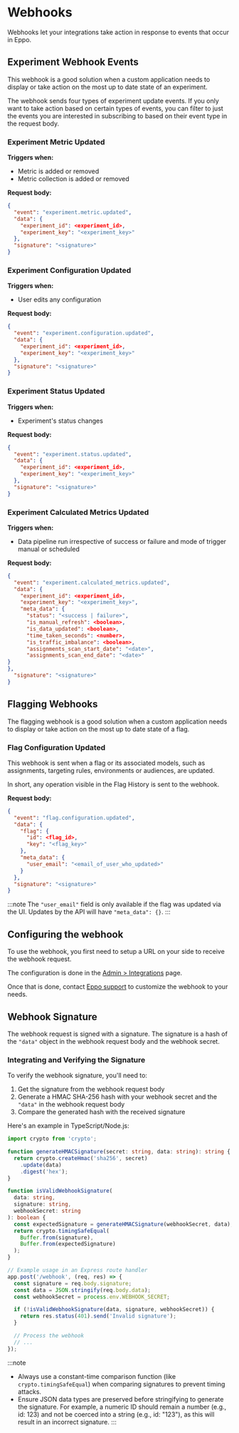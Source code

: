 # Webhooks

Webhooks let your integrations take action in response to events that occur in Eppo. 

## Experiment Webhook Events

This webhook is a good solution when a custom application needs to display or take action on the most up to date state of an experiment.

The webhook sends four types of experiment update events. If you only want to take action based on certain types of events, 
you can filter to just the events you are interested in subscribing to based on their event type in the request body.

### Experiment Metric Updated
**Triggers when:**
- Metric is added or removed
- Metric collection is added or removed

**Request body:**

```json
{
  "event": "experiment.metric.updated",
  "data": {
    "experiment_id": <experiment_id>,
    "experiment_key": "<experiment_key>"
  },
  "signature": "<signature>"
}
```

### Experiment Configuration Updated
**Triggers when:**
- User edits any configuration

**Request body:**

```json
{
  "event": "experiment.configuration.updated",
  "data": {
    "experiment_id": <experiment_id>,
    "experiment_key": "<experiment_key>"
  },
  "signature": "<signature>"
}
```

### Experiment Status Updated
**Triggers when:**
- Experiment's status changes

**Request body:**

```json
{
  "event": "experiment.status.updated",
  "data": {
    "experiment_id": <experiment_id>,
    "experiment_key": "<experiment_key>"
  },
  "signature": "<signature>"
}
```

### Experiment Calculated Metrics Updated
**Triggers when:**
- Data pipeline run irrespective of success or failure and mode of trigger manual or scheduled


**Request body:**

```json
{
  "event": "experiment.calculated_metrics.updated",
  "data": {
    "experiment_id": <experiment_id>,
    "experiment_key": "<experiment_key>",
    "meta_data": {
      "status": "<success | failure>",
      "is_manual_refresh": <boolean>,
      "is_data_updated": <boolean>,
      "time_taken_seconds": <number>,
      "is_traffic_imbalance": <boolean>,
      "assignments_scan_start_date": "<date>",
      "assignments_scan_end_date": "<date>"
}
},
  "signature": "<signature>"
}
```

## Flagging Webhooks

The flagging webhook is a good solution when a custom application needs to display 
or take action on the most up to date state of a flag.

### Flag Configuration Updated

This webhook is sent when a flag or its associated models, such as assignments, targeting rules, environments or audiences, are updated.

In short, any operation visible in the Flag History is sent to the webhook.

**Request body:**

```json
{
  "event": "flag.configuration.updated",
  "data": {
    "flag": {
      "id": <flag_id>,
      "key": "<flag_key>"
    },
    "meta_data": {
      "user_email": "<email_of_user_who_updated>"
    }
  },
  "signature": "<signature>"
}
```

:::note
The `"user_email"` field is only available if the flag was updated via the UI. Updates by the API will have `"meta_data": {}`.
:::

## Configuring the webhook

To use the webhook, you first need to setup a URL on your side to receive the webhook request.

The configuration is done in the [Admin > Integrations](https://eppo.cloud/admin/integrations) page.

Once that is done, contact [Eppo support](emailto:support@geteppo.com) to customize the webhook to your needs.

## Webhook Signature

The webhook request is signed with a signature. The signature is a hash of the `"data"` object in the webhook request body and the webhook secret.

### Integrating and Verifying the Signature

To verify the webhook signature, you'll need to:

1. Get the signature from the webhook request body
2. Generate a HMAC SHA-256 hash with your webhook secret and the `"data"` in the webhook request body
3. Compare the generated hash with the received signature

Here's an example in TypeScript/Node.js:

```typescript
import crypto from 'crypto';

function generateHMACSignature(secret: string, data: string): string {
  return crypto.createHmac('sha256', secret)
    .update(data)
    .digest('hex');
}

function isValidWebhookSignature(
  data: string,
  signature: string,
  webhookSecret: string
): boolean {
  const expectedSignature = generateHMACSignature(webhookSecret, data);
  return crypto.timingSafeEqual(
    Buffer.from(signature),
    Buffer.from(expectedSignature)
  );
}

// Example usage in an Express route handler
app.post('/webhook', (req, res) => {
  const signature = req.body.signature;
  const data = JSON.stringify(req.body.data);
  const webhookSecret = process.env.WEBHOOK_SECRET;

  if (!isValidWebhookSignature(data, signature, webhookSecret)) {
    return res.status(401).send('Invalid signature');
  }

  // Process the webhook
  // ...
});
```

:::note
* Always use a constant-time comparison function (like `crypto.timingSafeEqual`) when comparing signatures to prevent timing attacks.
* Ensure JSON data types are preserved before stringifying to generate the signature. For example, a numeric ID should remain a number (e.g., id: 123) and not be coerced into a string (e.g., id: "123"), as this will result in an incorrect signature.
:::
